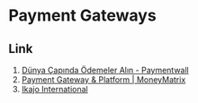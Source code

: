 # Payment Gateways

## Link
1. [Dünya Çapında Ödemeler Alın - Paymentwall](https://www.paymentwall.com/tr/)
2. [Payment Gateway & Platform | MoneyMatrix](https://moneymatrix.com/)
3. [Ikajo International](https://ikajo.com/)